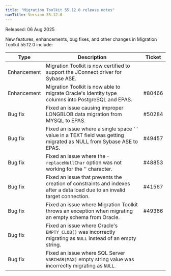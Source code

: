 ```yaml
---
title: "Migration Toolkit 55.12.0 release notes"
navTitle: Version 55.12.0
---
```


Released: 06 Aug 2025

New features, enhancements, bug fixes, and other changes in Migration Toolkit 55.12.0 include:

| Type         | Description                                                                                                                 | Ticket |
|--------------|-----------------------------------------------------------------------------------------------------------------------------|--------|
| Enhancement  | Migration Toolkit is now certified to support the JConnect driver for Sybase ASE.                                           |        |
| Enhancement  | Migration Toolkit is now able to migrate Oracle's Identity type columns into PostgreSQL and EPAS.                           | #80466 |
| Bug&nbsp;fix | Fixed an issue causing improper LONGBLOB data migration from MYSQL to EPAS.                                                 | #50284 |
| Bug&nbsp;fix | Fixed an issue where a single space ' ' value in a TEXT field was getting migrated as NULL from Sybase ASE to EPAS.         | #49457 |
| Bug&nbsp;fix | Fixed an issue where the `-replaceNullChar` option was not working for the '\' character.                                   | #48853 |
| Bug&nbsp;fix | Fixed an issue that prevents the creation of constraints and indexes after a data load due to an invalid target connection. | #41567 |
| Bug&nbsp;fix | Fixed an issue where Migration Toolkit throws an exception when migrating an empty schema from Oracle.                      | #49366 |
| Bug&nbsp;fix | Fixed an issue where Oracle's `EMPTY_CLOB()` was incorrectly migrating as `NULL` instead of an empty string.                |        |
| Bug&nbsp;fix | Fixed an issue where SQL Server `VARCHAR(MAX)` empty string value was incorrectly migrating as `NULL`.                     |        |
